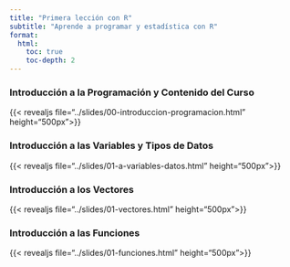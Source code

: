 ```yaml
---
title: "Primera lección con R"
subtitle: "Aprende a programar y estadística con R"
format:
  html:
    toc: true
    toc-depth: 2
---
```


### Introducción a la Programación y Contenido del Curso

{{< revealjs file="../slides/00-introduccion-programacion.html" height="500px">}}


### Introducción a las Variables y Tipos de Datos

{{< revealjs file="../slides/01-a-variables-datos.html" height="500px">}}

### Introducción a los Vectores

{{< revealjs file="../slides/01-vectores.html" height="500px">}}

### Introducción a las Funciones

{{< revealjs file="../slides/01-funciones.html" height="500px">}}
